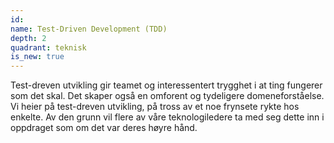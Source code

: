 ```yaml
---
id:
name: Test-Driven Development (TDD)
depth: 2
quadrant: teknisk
is_new: true
---
```


Test-dreven utvikling gir teamet og interessentert trygghet i at ting fungerer som det skal.
Det skaper også en omforent og tydeligere domeneforståelse.
Vi heier på test-dreven utvikling, på tross av et noe frynsete rykte hos enkelte.
Av den grunn vil flere av våre teknologiledere ta med seg dette inn i oppdraget som om det var deres høyre hånd.
